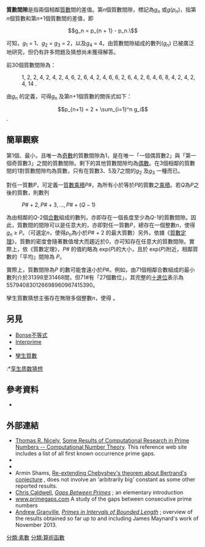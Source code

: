 {{no footnotes|time=2015-03-10T17:24:32+00:00}}
'''質數間隙'''是指兩個相鄰[[質數|質數]]間的差值。第''n''個質數間隙，標記為''g''<sub>''n''</sub> 或''g''(''p''<sub>''n''</sub>)，指第''n''個質數和第''n''+1個質數間的差值，即

:<math>g_n = p_{n + 1} - p_n.\ </math>

可知，''g''<sub>1</sub> = 1、''g''<sub>2</sub> = ''g''<sub>3</sub> = 2，以及''g''<sub>4</sub> = 4。由質數間隙組成的數列(''g''<sub>''n''</sub>) 已被廣泛地研究，但仍有許多問題及猜想尚未獲得解答。

前30個質數間隙為：

: 1, 2, 2, 4, 2, 4, 2, 4, 6, 2, 6, 4, 2, 4, 6, 6, 2, 6, 4, 2, 6, 4, 6, 8, 4, 2, 4, 2, 4, 14  {{OEIS2C|id=A001223}}.

由''g''<sub>n</sub> 的定義，可得''g''<sub>n</sub> 及第''n''+1個質數的關係式如下：

:<math>p_{n+1} = 2 + \sum_{i=1}^n g_i</math> .

== 簡單觀察 ==
第1個、最小，且唯一為[[奇數|奇數]]的質數間隙為1，是在唯一「一個偶質數2」與「第一個奇質數3」之間的質數間隙。剩下的其他質數間隙均為[[偶數|偶數]]。在3個相鄰的質數間的1對質數間隙均為質數，只有在質數3、5及7之間的''g''<sub>2</sub> 及''g''<sub>3</sub> 一種而已。

對任一質數''P''，可定義一[[質數階乘|質數乘積]]''P''#，為所有小於等於''P''的質數之[[乘積|乘積]]。若''Q''為''P''之後的質數，則數列

: <math>P\#+2, P\#+3,\ldots,P\#+(Q-1)</math>

為由相鄰的''Q''-2個[[合數|合數]]組成的數列，亦即存在一個長度至少為''Q''-1的質數間隙。因此，質數間的間隙可以是任意大的，亦即對任一質數''P''，總存在一個整數''n''，使得''g''<sub>''n''</sub> ≥ ''P''。（可選定''n''，使得''p''<sub>''n''</sub>為小於''P''# + 2 的最大質數）另外，依據《[[質數定理|質數定理]]》，質數的密度會隨著數值增大而趨近於0，亦可知存在任意大的質數間隙。實際上，依《質數定理》，''P''# 的值約略為 exp(''P'')的大小，且於 exp(''P'')附近，相鄰質數的「平均」間隙為 ''P''。

實際上，質數間隙為''P'' 的數可能會遠小於''P''#。例如，由71個相鄰合數組成的最小數列介於31398至31468間，但71#有「27個數位」，其完整的[[十进位制|十進位]]表示為 557940830126698960967415390。

孿生質數猜想主張存在無限多個整數''n''，使得 {{nowrap|1=''g''<sub>''n''</sub> = 2}}。

== 另見 ==
{{Portal|數學}}
* [[Bonse不等式|Bonse不等式]]
* [[Interprime|Interprime]]
* {{tsl|en|Gaussian moat}}
* [[孿生質數|孿生質數]]
:*[[孪生质数猜想|孪生质数猜想]]
{{clear}}

== 參考資料 ==
{{Reflist}}
* {{cite book |last=Guy | first=Richard K. | authorlink=Richard K. Guy | title=Unsolved problems in number theory | publisher=[[Springer-Verlag|Springer-Verlag]] |edition=3rd | year=2004 |isbn=978-0-387-20860-2 | zbl=1058.11001 }}

== 外部連結 ==
* [[Thomas_R._Nicely|Thomas R. Nicely]], [https://web.archive.org/web/20160712050001/http://www.trnicely.net/ Some Results of Computational Research in Prime Numbers -- Computational Number Theory]. This reference web site includes a list of all first known occurrence prime gaps.
*{{MathWorld|urlname=PrimeDifferenceFunction|title=Prime Difference Function}}
*{{planetmath reference|id=3143|title=Prime Difference Function}}
* Armin Shams, [http://link.springer.com/article/10.1007%2Fs11253-008-0034-7 Re-extending Chebyshev's theorem about Bertrand's conjecture] {{Wayback|url=http://link.springer.com/article/10.1007%2Fs11253-008-0034-7 |date=20210507021824 }}, does not involve an 'arbitrarily big' constant as some other reported results. 
*[[Chris_Caldwell|Chris Caldwell]], [http://primes.utm.edu/notes/gaps.html ''Gaps Between Primes''] {{Wayback|url=http://primes.utm.edu/notes/gaps.html |date=20210515035956 }}; an elementary introduction
*[http://www.primegaps.com/ www.primegaps.com] {{Wayback|url=http://www.primegaps.com/ |date=20190104191331 }} A study of the gaps between consecutive prime numbers
*[[Andrew_Granville|Andrew Granville]], [http://www.dms.umontreal.ca/~andrew/CEBBrochureFinal.pdf ''Primes in Intervals of Bounded Length''] {{Wayback|url=http://www.dms.umontreal.ca/~andrew/CEBBrochureFinal.pdf |date=20210424164028 }}; overview of the results obtained so far up to and including James Maynard's work of November 2013.

[[分類:素數|分類:素數]]
[[分類:算術函數|分類:算術函數]]